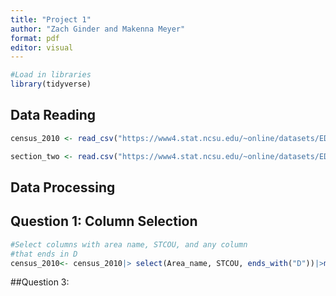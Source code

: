```yaml
---
title: "Project 1"
author: "Zach Ginder and Makenna Meyer"
format: pdf
editor: visual
---
```


```r
#Load in libraries
library(tidyverse)
```

## Data Reading

```r
census_2010 <- read_csv("https://www4.stat.ncsu.edu/~online/datasets/EDU01a.csv")

section_two <- read.csv("https://www4.stat.ncsu.edu/~online/datasets/EDU01b.csv")
```

## Data Processing

## Question 1: Column Selection

```r
#Select columns with area name, STCOU, and any column
#that ends in D
census_2010<- census_2010|> select(Area_name, STCOU, ends_with("D"))|>mutate(area_name=Area_name)
```


##Question 3: 

```r

```

